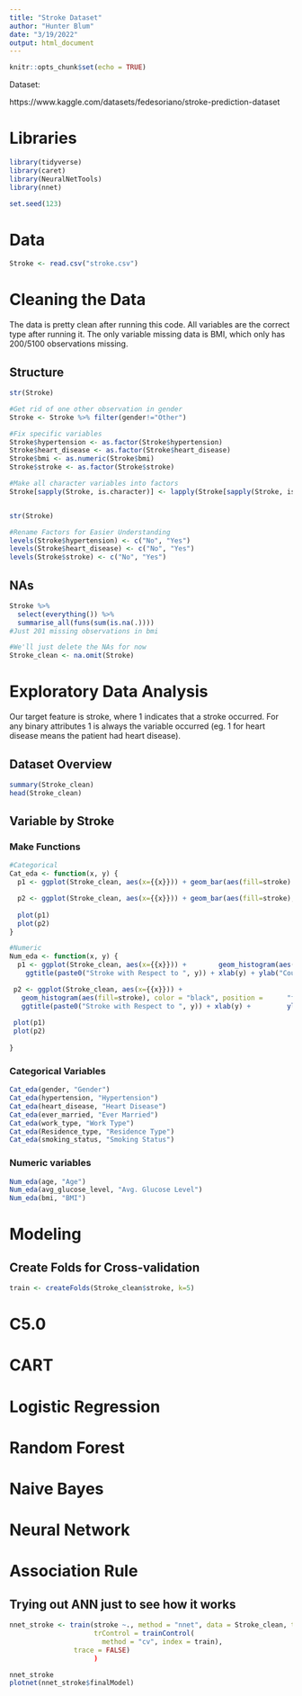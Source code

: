 ---
title: "Stroke Dataset"
author: "Hunter Blum"
date: "3/19/2022"
output: html_document
---

```{r setup, include=FALSE}
knitr::opts_chunk$set(echo = TRUE)
```

Dataset:

https://www.kaggle.com/datasets/fedesoriano/stroke-prediction-dataset

# Libraries
```{r}
library(tidyverse)
library(caret)
library(NeuralNetTools)
library(nnet)

set.seed(123)
```

# Data
```{r}
Stroke <- read.csv("stroke.csv")
```

# Cleaning the Data

The data is pretty clean after running this code. All variables are the correct type after running it. The only variable missing data is BMI, which only has 200/5100 observations missing. 

## Structure
```{r}
str(Stroke)

#Get rid of one other observation in gender
Stroke <- Stroke %>% filter(gender!="Other")

#Fix specific variables
Stroke$hypertension <- as.factor(Stroke$hypertension)
Stroke$heart_disease <- as.factor(Stroke$heart_disease)
Stroke$bmi <- as.numeric(Stroke$bmi)
Stroke$stroke <- as.factor(Stroke$stroke)

#Make all character variables into factors
Stroke[sapply(Stroke, is.character)] <- lapply(Stroke[sapply(Stroke, is.character)], as.factor)


str(Stroke)

#Rename Factors for Easier Understanding
levels(Stroke$hypertension) <- c("No", "Yes")
levels(Stroke$heart_disease) <- c("No", "Yes")
levels(Stroke$stroke) <- c("No", "Yes")
```
## NAs
```{r}
Stroke %>% 
  select(everything()) %>% 
  summarise_all(funs(sum(is.na(.))))
#Just 201 missing observations in bmi 

#We'll just delete the NAs for now
Stroke_clean <- na.omit(Stroke)
```


# Exploratory Data Analysis

Our target feature is stroke, where 1 indicates that a stroke occurred. For any binary attributes 1 is always the variable occurred (eg. 1 for heart disease means the patient had heart disease). 

## Dataset Overview
```{r}
summary(Stroke_clean)
head(Stroke_clean)
```

## Variable by Stroke
### Make Functions
```{r}
#Categorical
Cat_eda <- function(x, y) {
  p1 <- ggplot(Stroke_clean, aes(x={{x}})) + geom_bar(aes(fill=stroke) , color = "black") + ggtitle(paste0("Stroke with Respect to ", y)) + xlab(y) + ylab("Count")

  p2 <- ggplot(Stroke_clean, aes(x={{x}})) + geom_bar(aes(fill=stroke), position = "fill", color = "black") + ggtitle(paste0("Stroke with Respect to ",y, " (Normalized)")) + xlab(y) + ylab("Count")
  
  plot(p1)
  plot(p2)
}

#Numeric
Num_eda <- function(x, y) {
  p1 <- ggplot(Stroke_clean, aes(x={{x}})) +        geom_histogram(aes(fill=stroke), color = "black") +
    ggtitle(paste0("Stroke with Respect to ", y)) + xlab(y) + ylab("Count")

 p2 <- ggplot(Stroke_clean, aes(x={{x}})) +
   geom_histogram(aes(fill=stroke), color = "black", position =      "fill") +
   ggtitle(paste0("Stroke with Respect to ", y)) + xlab(y) +         ylab("Count")
 
 plot(p1)
 plot(p2)
  
}

```


### Categorical Variables
```{r}
Cat_eda(gender, "Gender")
Cat_eda(hypertension, "Hypertension")
Cat_eda(heart_disease, "Heart Disease")
Cat_eda(ever_married, "Ever Married")
Cat_eda(work_type, "Work Type")
Cat_eda(Residence_type, "Residence Type")
Cat_eda(smoking_status, "Smoking Status")
```

### Numeric variables
```{r}
Num_eda(age, "Age")
Num_eda(avg_glucose_level, "Avg. Glucose Level")
Num_eda(bmi, "BMI")
```

# Modeling 
## Create Folds for Cross-validation
```{r}
train <- createFolds(Stroke_clean$stroke, k=5)
```

# C5.0
##



# CART
##


# Logistic Regression
##


# Random Forest
##


# Naive Bayes
##


# Neural Network
##


# Association Rule
##



## Trying out ANN just to see how it works
```{r}
nnet_stroke <- train(stroke ~., method = "nnet", data = Stroke_clean, tuneLength = 5, 
                     trControl = trainControl(
                       method = "cv", index = train),
                trace = FALSE)     
                     )

nnet_stroke
plotnet(nnet_stroke$finalModel)
```
